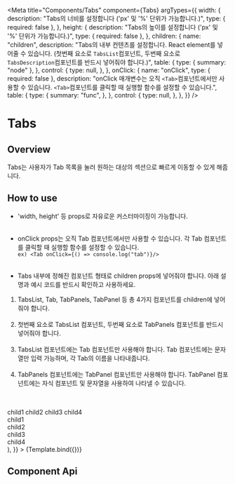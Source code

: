 
<Meta
  title="Components/Tabs"
  component={Tabs}
  argTypes={{
    width: {
      description: "Tabs의 너비를 설정합니다 ('px' 및 '%' 단위가 가능합니다.)",
      type: { required: false },
    },
    height: {
      description: "Tabs의 높이를 설정합니다 ('px' 및 '%' 단위가 가능합니다.)",
      type: { required: false },
    },
    children: {
      name: "children",
      description:
        "Tabs의 내부 컨텐츠를 설정합니다. React element를 넣어줄 수 있습니다. (첫번째 요소로 `TabsList`컴포넌트, 두번째 요소로 `TabsDescription`컴포넌트를 반드시 넣어줘야 합니다.)",
      table: {
        type: { summary: "node" },
      },
      control: {
        type: null,
      },
    },
    onClick: {
      name: "onClick",
      type: { required: false },
      description:
        "onClick 매개변수는 오직 `<Tab>`컴포넌트에서만 사용할 수 있습니다. `<Tab>`컴포넌트를 클릭할 때 실행할 함수를 설정할 수 있습니다.",
      table: {
        type: {
          summary: "func",
        },
      },
      control: {
        type: null,
      },
    },
  }}
/>

# Tabs

## Overview

Tabs는 사용자가 Tab 목록을 눌러 원하는 대상의 섹션으로 빠르게 이동할 수 있게 해줍니다.


## How to use

- 'width, height' 등 props로 자유로운 커스터마이징이 가능합니다.<br/><br/>

- onClick props는 오직 Tab 컴포넌트에서만 사용할 수 있습니다. 각 Tab 컴포넌트를 클릭할 때 실행할 함수를 설정할 수 있습니다.<br/>
  `ex) <Tab onClick={() => console.log("tab")}/>`<br/><br/>
- Tabs 내부에 정해진 컴포넌트 형태로 children props에 넣어줘야 합니다. 아래 설명과 예시 코드를 반드시 확인하고 사용하세요.

1. TabsList, Tab, TabPanels, TabPanel 등 총 4가지 컴포넌트를 children에 넣어줘야 합니다.<br /><br />
2. 첫번째 요소로 TabsList 컴포넌트, 두번째 요소로 TabPanels 컴포넌트를 반드시 넣어줘야 합니다.<br /><br />
3. TabsList 컴포넌트에는 Tab 컴포넌트만 사용해야 합니다. Tab 컴포넌트에는 문자열만 입력 가능하며, 각 Tab의 이름을 나타내줍니다.<br /><br />
4. TabPanels 컴포넌트에는 TabPanel 컴포넌트만 사용해야 합니다. TabPanel 컴포넌트에는 자식 컴포넌트 및 문자열을 사용하여 나타낼 수 있습니다.<br /><br />
   <br />

<Canvas>
  <Story
    name="Default"
    args={{
      width: "600px",
      height: "50px",
      children: (
        <>
          <TabList>
            <Tab>child1</Tab>
            <Tab disabled>child2</Tab>
            <Tab>child3</Tab>
            <Tab>child4</Tab>
          </TabList>
          <TabPanels>
            <TabPanel>
              <div>child1</div>
            </TabPanel>
            <TabPanel>
              <div>child2</div>
            </TabPanel>
            <TabPanel>
              <div>child3</div>
            </TabPanel>
            <TabPanel>
              <div>child4</div>
            </TabPanel>
          </TabPanels>
        </>
      ),
    }}
  >
    {Template.bind({})}
  </Story>
</Canvas>

## Component Api

<ArgsTable story="Default" />
